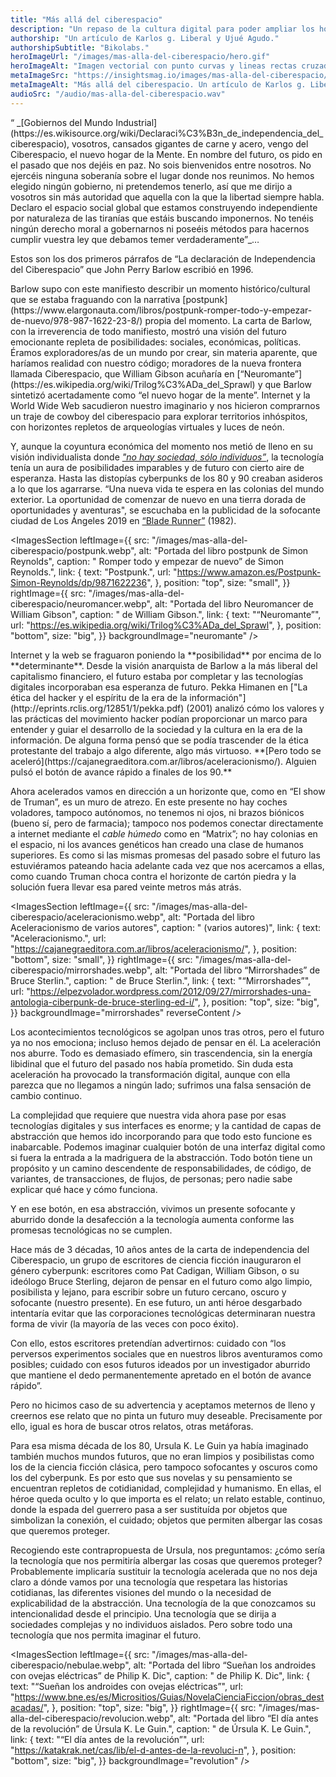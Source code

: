 ```yaml
---
title: "Más allá del ciberespacio"
description: "Un repaso de la cultura digital para poder ampliar los horizontes o crearlos nuevos."
authorship: "Un artículo de Karlos g. Liberal y Ujué Agudo."
authorshipSubtitle: "Bikolabs."
heroImageUrl: "/images/mas-alla-del-ciberespacio/hero.gif"
heroImageAlt: "Imagen vectorial con punto curvas y lineas rectas cruzadas"
metaImageSrc: "https://insightsmag.io/images/mas-alla-del-ciberespacio/meta-cover.jpg"
metaImageAlt: "Más allá del ciberespacio. Un artículo de Karlos g. Liberal y Ujué Agudo."
audioSrc: "/audio/mas-alla-del-ciberespacio.wav"
---
```



<ArticleIntroduccion>
  “ _[Gobiernos del Mundo Industrial](https://es.wikisource.org/wiki/Declaraci%C3%B3n_de_independencia_del_ciberespacio), 
  vosotros, cansados gigantes de carne y acero, vengo del Ciberespacio, el nuevo hogar de la Mente. 
  En nombre del futuro, os pido en el pasado que nos dejéis en paz. 
  No sois bienvenidos entre nosotros. No ejercéis ninguna soberanía sobre el lugar 
  donde nos reunimos. No hemos elegido ningún gobierno, ni pretendemos tenerlo, así 
  que me dirijo a vosotros sin más autoridad que aquella con la que la libertad siempre 
  habla. Declaro el espacio social global que estamos construyendo independiente por 
  naturaleza de las tiranías que estáis buscando imponernos. No tenéis ningún derecho 
  moral a gobernarnos ni poseéis métodos para hacernos cumplir vuestra ley que debamos 
  temer verdaderamente”_…

Estos son los dos primeros párrafos de “La declaración de Independencia del Ciberespacio”
que John Perry Barlow escribió en 1996.

</ArticleIntroduccion>

<ArticleSection>
Barlow supo con este manifiesto describir un momento histórico/cultural que se
estaba fraguando con la narrativa [postpunk](https://www.elargonauta.com/libros/postpunk-romper-todo-y-empezar-de-nuevo/978-987-1622-23-8/) propia del momento. La carta de Barlow,
con la irreverencia de todo manifiesto, mostró una visión del futuro emocionante
repleta de posibilidades: sociales, económicas, políticas. Éramos exploradores/as
de un mundo por crear, sin materia aparente, que haríamos realidad con nuestro
código; moradores de la nueva frontera llamada Ciberespacio, que William Gibson
acuñaría en [“Neuromante”](https://es.wikipedia.org/wiki/Trilog%C3%ADa_del_Sprawl) y que Barlow sintetizó acertadamente como “el nuevo hogar
de la mente”. Internet y la World Wide Web sacudieron nuestro imaginario y nos
hicieron comprarnos un traje de cowboy del ciberespacio para explorar territorios
inhóspitos, con horizontes repletos de arqueologías virtuales y luces de neón.

Y, aunque la coyuntura económica del momento nos metió de lleno en su visión
individualista donde _["no hay sociedad, sólo individuos”](https://www.publico.es/internacional/thatcher-o-individuo-colectividad.html)_, la tecnología tenía
un aura de posibilidades imparables y de futuro con cierto aire de esperanza.
Hasta las distopías cyberpunks de los 80 y 90 creaban asideros a lo que los agarrarse.
“Una nueva vida te espera en las colonias del mundo exterior. La oportunidad de
comenzar de nuevo en una tierra dorada de oportunidades y aventuras", se escuchaba
en la publicidad de la sofocante ciudad de Los Ángeles 2019 en [“Blade Runner”](https://www.filmaffinity.com/es/film358476.html) (1982).

</ArticleSection>

<ImagesSection
  leftImage={{
    src: "/images/mas-alla-del-ciberespacio/postpunk.webp",
    alt: "Portada del libro postpunk de Simon Reynolds",
    caption: " Romper todo y empezar de nuevo” de Simon Reynolds.",
    link: {
      text: "Postpunk.",
      url: "https://www.amazon.es/Postpunk-Simon-Reynolds/dp/9871622236",
    },
    position: "top",
    size: "small",
  }}
  rightImage={{
    src: "/images/mas-alla-del-ciberespacio/neuromancer.webp",
    alt: "Portada del libro Neuromancer de William Gibson",
    caption: " de William Gibson.",
    link: {
      text: "“Neuromante”",
      url: "https://es.wikipedia.org/wiki/Trilog%C3%ADa_del_Sprawl",
    },
    position: "bottom",
    size: "big",
  }}
  backgroundImage="neuromante"
/>

<ArticleSection>
Internet y la web se fraguaron poniendo la **posibilidad** por encima de lo **determinante**.
Desde la visión anarquista de Barlow a la más liberal del capitalismo financiero, el
futuro estaba por completar y las tecnologías digitales incorporaban esa esperanza de
futuro. Pekka Himanen en ["La ética del hacker y el espíritu de la era de la información"](http://eprints.rclis.org/12851/1/pekka.pdf)
(2001) analizó cómo los valores y las prácticas del movimiento hacker podían proporcionar
un marco para entender y guiar el desarrollo de la sociedad y la cultura en la era de
la información. De alguna forma pensó que se podía trascender de la ética protestante
del trabajo a algo diferente, algo más virtuoso. **[Pero todo se aceleró](https://cajanegraeditora.com.ar/libros/aceleracionismo/). Alguien pulsó
el botón de avance rápido a finales de los 90.**

Ahora acelerados vamos en dirección a un horizonte que, como en “El show de Truman”,
es un muro de atrezo. En este presente no hay coches voladores, tampoco autónomos,
no tenemos ni ojos, ni brazos biónicos (bueno sí, pero de farmacia); tampoco nos
podemos conectar directamente a internet mediante el _cable húmedo_ como en “Matrix”;
no hay colonias en el espacio, ni los avances genéticos han creado una clase de humanos
superiores. Es como si las mismas promesas del pasado sobre el futuro las estuviéramos
pateando hacia adelante cada vez que nos acercamos a ellas, como cuando Truman
choca contra el horizonte de cartón piedra y la solución fuera llevar esa pared veinte
metros más atrás.

</ArticleSection>

<ImagesSection
  leftImage={{
    src: "/images/mas-alla-del-ciberespacio/aceleracionismo.webp",
    alt: "Portada del libro Aceleracionismo de varios autores",
    caption: " (varios autores)",
    link: {
      text: "Aceleracionismo.",
      url: "https://cajanegraeditora.com.ar/libros/aceleracionismo/",
    },
    position: "bottom",
    size: "small",
  }}
  rightImage={{
    src: "/images/mas-alla-del-ciberespacio/mirrorshades.webp",
    alt: "Portada del libro “Mirrorshades” de Bruce Sterlin.",
    caption: " de Bruce Sterlin.",
    link: {
      text: "“Mirrorshades”",
      url: "https://elpezvolador.wordpress.com/2012/09/27/mirrorshades-una-antologia-ciberpunk-de-bruce-sterling-ed-i/",
    },
    position: "top",
    size: "big",
  }}
  backgroundImage="mirrorshades"
  reverseContent
/>

<ArticleSection>
  Los acontecimientos tecnológicos se agolpan unos tras otros, pero el futuro ya
  no nos emociona; incluso hemos dejado de pensar en él. La aceleración nos
  aburre. Todo es demasiado efímero, sin trascendencia, sin la energía libidinal
  que el futuro del pasado nos había prometido. Sin duda esta aceleración ha
  provocado la transformación digital, aunque con ella parezca que no llegamos a
  ningún lado; sufrimos una falsa sensación de cambio continuo.

La complejidad que requiere que nuestra vida ahora pase por esas tecnologías
digitales y sus interfaces es enorme; y la cantidad de capas de abstracción
que hemos ido incorporando para que todo esto funcione es inabarcable. Podemos
imaginar cualquier botón de una interfaz digital como si fuera la entrada a la
madriguera de la abstracción. Todo botón tiene un propósito y un camino
descendente de responsabilidades, de código, de variantes, de transacciones,
de flujos, de personas; pero nadie sabe explicar qué hace y cómo funciona.

Y en ese botón, en esa abstracción, vivimos un presente sofocante y aburrido
donde la desafección a la tecnología aumenta conforme las promesas
tecnológicas no se cumplen.

Hace más de 3 décadas, 10 años antes de la carta de independencia del
Ciberespacio, un grupo de escritores de ciencia ficción inauguraron el género
cyberpunk: escritores como Pat Cadigan, William Gibson, o su ideólogo Bruce
Sterling, dejaron de pensar en el futuro como algo limpio, posibilista y
lejano, para escribir sobre un futuro cercano, oscuro y sofocante (nuestro
presente). En ese futuro, un anti héroe desgarbado intentaría evitar que las
corporaciones tecnológicas determinaran nuestra forma de vivir (la mayoría de
las veces con poco éxito).

Con ello, estos escritores pretendían advertirnos: cuidado con “los perversos
experimentos sociales que en nuestros libros aventuramos como posibles;
cuidado con esos futuros ideados por un investigador aburrido que mantiene el
dedo permanentemente apretado en el botón de avance rápido”.

Pero no hicimos caso de su advertencia y aceptamos meternos de lleno y
creernos ese relato que no pinta un futuro muy deseable. Precisamente por
ello, igual es hora de buscar otros relatos, otras metáforas.

Para esa misma década de los 80, Ursula K. Le Guin ya había imaginado también
muchos mundos futuros, que no eran limpios y posibilistas como los de la
ciencia ficción clásica, pero tampoco sofocantes y oscuros como los del
cyberpunk. Es por esto que sus novelas y su pensamiento se encuentran repletos
de cotidianidad, complejidad y humanismo. En ellas, el héroe queda oculto y lo
que importa es el relato; un relato estable, continuo, donde la espada del
guerrero pasa a ser sustituída por objetos que simbolizan la conexión, el
cuidado; objetos que permiten albergar las cosas que queremos proteger.

Recogiendo este contrapropuesta de Ursula, nos preguntamos: ¿cómo sería la
tecnología que nos permitiría albergar las cosas que queremos proteger?
Probablemente implicaría sustituir la tecnología acelerada que no nos deja
claro a dónde vamos por una tecnología que respetara las historias cotidianas,
las diferentes visiones del mundo o la necesidad de explicabilidad de la
abstracción. Una tecnología de la que conozcamos su intencionalidad desde el
principio. Una tecnología que se dirija a sociedades complejas y no individuos
aislados. Pero sobre todo una tecnología que nos permita imaginar el futuro.

</ArticleSection>

<ImagesSection
  leftImage={{
    src: "/images/mas-alla-del-ciberespacio/nebulae.webp",
    alt: "Portada del libro “Sueñan los androides con ovejas eléctricas” de Philip K. Dic",
    caption: " de Philip K. Dic",
    link: {
      text: "“Sueñan los androides con ovejas eléctricas”",
      url: "https://www.bne.es/es/Micrositios/Guias/NovelaCienciaFiccion/obras_destacadas/",
    },
    position: "top",
    size: "big",
  }}
  rightImage={{
    src: "/images/mas-alla-del-ciberespacio/revolucion.webp",
    alt: "Portada del libro “El día antes de la revolución” de Úrsula K. Le Guin.",
    caption: " de Úrsula K. Le Guin.",
    link: {
      text: "“El día antes de la revolución”",
      url: "https://katakrak.net/cas/lib/el-d-antes-de-la-revoluci-n",
    },
    position: "bottom",
    size: "big",
  }}
  backgroundImage="revolution"
/>

